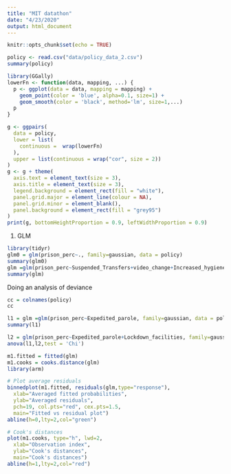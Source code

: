 ```yaml
---
title: "MIT datathon"
date: "4/23/2020"
output: html_document
---
```


```r
knitr::opts_chunk$set(echo = TRUE)
```

```r
policy <- read.csv("data/policy_data_2.csv")
summary(policy)

```

```r
library(GGally)
lowerFn <- function(data, mapping, ...) {
  p <- ggplot(data = data, mapping = mapping) +
    geom_point(color = 'blue', alpha=0.1, size=1) +
    geom_smooth(color = 'black', method='lm', size=1,...)
  p
}

g <- ggpairs( 
  data = policy,
  lower = list(
    continuous =  wrap(lowerFn) 
  ),
  upper = list(continuous = wrap("cor", size = 2))
)
g <- g + theme(
  axis.text = element_text(size = 3),
  axis.title = element_text(size = 3),
  legend.background = element_rect(fill = "white"),
  panel.grid.major = element_line(colour = NA),
  panel.grid.minor = element_blank(),
  panel.background = element_rect(fill = "grey95")
)
print(g, bottomHeightProportion = 0.9, leftWidthProportion = 0.9)
```


1. GLM

```r

library(tidyr)
glm0 = glm(prison_perc~., family=gaussian, data = policy)
summary(glm0)
glm =glm(prison_perc~Suspended_Transfers+video_change+Increased_hygiene+Screening_employees, family=gaussian, data = policy)
summary(glm)

```

Doing an analysis of deviance
```r
cc = colnames(policy)
cc
```

```r
l1 = glm =glm(prison_perc~Expedited_parole, family=gaussian, data = policy)
summary(l1)

l2 = glm(prison_perc~Expedited_parole+Lockdown_facilities, family=gaussian, data = policy)
anova(l1,l2,test = 'Chi')

```


```r
m1.fitted = fitted(glm)
m1.cooks = cooks.distance(glm)
library(arm)

# Plot average residuals 
binnedplot(m1.fitted, residuals(glm,type="response"),
  xlab="Averaged fitted probabilities",
  ylab="Averaged residuals",
  pch=19, col.pts="red", cex.pts=1.5,
  main="Fitted vs residual plot")
abline(h=0,lty=2,col="green")

# Cook's distances
plot(m1.cooks, type="h", lwd=2,
  xlab="Observation index",
  ylab="Cook's distances",
  main="Cook's distances")
abline(h=1,lty=2,col="red")


```












